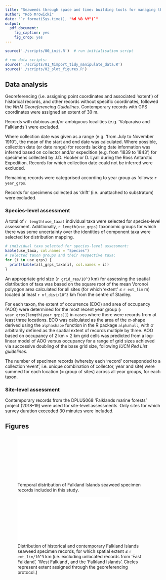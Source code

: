 ```yaml
---
title: "Seaweeds through space and time: building tools for managing the Falkland Islands' unique coastal biodiversity"
author: "Rob Mrowicki"
date: "`r format(Sys.time(), "%d %B %Y")`"
output:
  pdf_document:
    fig_caption: yes
    fig_crop: yes
---
```


```r
source('./scripts/00_init.R')  # run initialisation script
```

```r
# run data scripts:
source('./scripts/01_¶import_tidy_manipulate_data.R')
source('./scripts/02_plot_figures.R')
```


## Data analysis

Georeferencing (i.e. assigning point coordinates and associated 'extent') of historical records, and other records without specific coordinates, followed the _NHM Georeferencing Guidelines_. Contemporary records with GPS coordinates were assigned an extent of 30 m.

Records with dubious and/or ambiguous localities (e.g. 'Valparaiso and Falklands') were excluded.

Where collection date was given as a range (e.g. 'from July to November 1910'), the mean of the start and end date was calculated. Where possible, collection date (or date range) for records lacking date information was inferred based on collector and/or expedition (e.g. from '1839 to 1843') for specimens collected by J.D. Hooker or D. Lyall during the Ross Antarctic Expedition. Records for which collection date could not be inferred were excluded.

Remaining records were categorised according to year group as follows: `r year_grps`.

Records for specimens collected as 'drift' (i.e. unattached to substratum) were excluded.


### Species-level assessment

A total of `r length(use_taxa)` individual taxa were selected for species-level assessment. Additionally, `r length(use_grps)` taxonomic groups for which there was some uncertainty over the identities of component taxa were selected for distribution mapping.

```r
# individual taxa selected for species-level assessment:
kable(use_taxa, col.names = "Species")
# selected taxon groups and their respective taxa:
for (i in use_grps) {
  print(kable(all_grps_taxa[i], col.names = i))
}
```

An appropriate grid size (`r grid_res/10^3` km) for assessing the spatial distribution of taxa was based on the square root of the mean Voronoi polyogon area calculated for all sites (for which 'extent' $\leq$ `r ext_lim` m) located at least `r nf_dist/10^3` km from the centre of Stanley.

For each taxon, the extent of occurrence (EOO) and area of occupancy (AOO) were determined for the most recent year group (`r year_grps[length(year_grps)]`) in cases where there were records from at least three locations. EOO was calculated as the area of the $\alpha$-shape derived using the `alphashape` function in the R package `alphahull`, with $\alpha$ arbitrarily defined as the spatial extent of records multiple by three. AOO based on occupancy of 2 km $\times$ 2 km grid cells was predicted from a log-linear model of AOO versus occupancy for a range of grid sizes achieved via successive doubling of the base grid size, following _IUCN Red List guidelines_.

The number of specimen records (whereby each 'record' corresponded to a collection 'event', i.e. unique combination of collector, year and site) were summed for each location (= group of sites) across all year groups, for each taxon.


### Site-level assessment

Contemporary records from the DPLUS068 'Falklands marine forests' project (2018--19) were used for site-level assessments. Only sites for which survey duration exceeded 30 minutes were included.


## Figures

![Temporal distribution of Falkland Islands seaweed specimen records included in this study.](./figures/histogram.pdf)

![Distribution of historical and contemporary Falkland Islands seaweed specimen records, for which spatial extent $\leq$ `r ext_lim/10^3` km (i.e. excluding unlocated records from 'East Falkland', 'West Falkland', and the 'Falkland Islands'. Circles represent extent assigned through the georeferencing protocol.)](./figures/coords_map.pdf)
